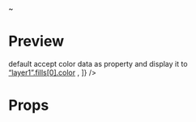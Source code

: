 
<Meta title="code-ui-hover/hover-view" />

~

# Preview

<Preview>
  <Story name="default">
    default
    <HoverView contents={["text", "text"]} />
  </Story>
  <Story name="content is image">
    <HoverView
      contents={[
        "text",
        <>
          accept color data as property and display it to
          <br />
          <a href="/">“layer1”.fills[0].color</a>
        </>,
      ]}
    />
  </Story>
</Preview>

# Props

<Props of={BasedToken} />
